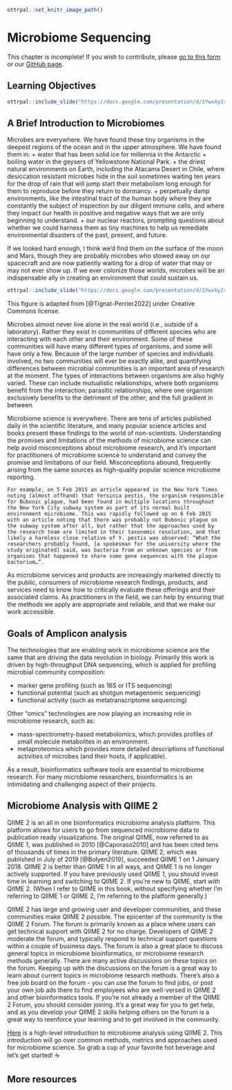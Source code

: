 
```r
ottrpal::set_knitr_image_path()
```

# Microbiome Sequencing

<div class = "warning">
This chapter is incomplete! If you wish to contribute, please [go to this form](https://forms.gle/dqYgmKH8XXE2ohwD9) or our [GitHub page](https://github.com/fhdsl/Choosing_Genomics_Tools).
</div>

## Learning Objectives

```r
ottrpal::include_slide("https://docs.google.com/presentation/d/1YwxXy2rnUgbx_7B7ENH9wpDX-j6JpJz6lGVzOkjo0qY/edit#slide=id.g2668d07d0b9_0_0")
```
## A Brief Introduction to Microbiomes
Microbes are everywhere. We have found these tiny organisms in the deepest regions of the ocean and in the upper atmosphere. We have found them in:
+ water that has been solid ice for millennia in the Antarctic
+ boiling water in the geysers of Yellowstone National Park.
+ the driest natural environments on Earth, including the Atacama Desert in Chile, where desiccation resistant microbes hide in the soil sometimes waiting ten years for the drop of rain that will jump start their metabolism long enough for them to reproduce before they return to dormancy.
+ perpetually damp environments, like the intestinal tract of the human body where they are constantly the subject of inspection by our diligent immune cells, and where they impact our health in positive and negative ways that we are only beginning to understand.
+ our nuclear reactors, prompting questions about whether we could harness them as tiny machines to help us remediate environmental disasters of the past, present, and future.

 If we looked hard enough, I think we’d find them on the surface of the moon and Mars, though they are probably microbes who stowed away on our spacecraft and are now patiently waiting for a drop of water that may or may not ever show up. If we ever colonize those worlds, microbes will be an indispensable ally in creating an environment that could sustain us.

```r
ottrpal::include_slide("https://docs.google.com/presentation/d/1YwxXy2rnUgbx_7B7ENH9wpDX-j6JpJz6lGVzOkjo0qY/edit#slide=id.g26ebab787e9_0_0")
```
This figure is adapted from [@Tignat-Perrier2022] under Creative Commons license.

Microbes almost never live alone in the real world (i.e., outside of a laboratory). Rather they exist in communities of different species who are interacting with each other and their environment. Some of these communities will have many different types of organisms, and some will have only a few. Because of the large number of species and individuals involved, no two communities will ever be exactly alike, and quantifying differences between microbial communities is an important area of research at the moment. The types of interactions between organisms are also highly varied. These can include mutualistic relationships, where both organisms benefit from the interaction; parasitic relationships, where one organism exclusively benefits to the detriment of the other; and the full gradient in between.

Microbiome science is everywhere. There are tens of articles published daily in the scientific literature, and many popular science articles and books present these findings to the world of non-scientists. Understanding the promises and limitations of the methods of microbiome science can help avoid misconceptions about microbiome research, and it’s important for practitioners of microbiome science to understand and convey the promise and limitations of our field. Misconceptions abound, frequently arising from the same sources as high-quality popular science microbiome reporting.

    For example, on 5 Feb 2015 an article appeared in the New York Times noting (almost offhand) that Yersinia pestis, the organism responsible for Bubonic plague, had been found in multiple locations throughout the New York City subway system as part of its normal built environment microbiome. This was rapidly followed up on 6 Feb 2015 with an article noting that there was probably not Bubonic plague on the subway system after all, but rather that the approaches used by the research team are limited in their taxonomic resolution, and that likely a harmless close relative of Y. pestis was observed: “What the researchers probably found, [a spokesman for the university where the study originated] said, was bacteria from an unknown species or from organisms that happened to share some gene sequences with the plague bacterium…”.

 As microbiome services and products are increasingly marketed directly to the public, consumers of microbiome research findings, products, and services need to know how to critically evaluate these offerings and their associated claims. As practitioners in the field, we can help by ensuring that the methods we apply are appropriate and reliable, and that we make our work accessible.

## Goals of Amplicon analysis

The technologies that are enabling work in microbiome science are the same that are driving the data revolution in biology. Primarily this work is driven by high-throughput DNA sequencing, which is applied for profiling microbial community composition:

+ marker gene profiling (such as 16S or ITS sequencing)
+ functional potential (such as shotgun metagenomic sequencing)
+ functional activity (such as metatranscriptome sequencing)

Other “omics” technologies are now playing an increasing role in microbiome research, such as:

+ mass-spectrometry-based metabolomics, which provides profiles of small molecule metabolites in an environment.
+ metaproteomics which provides more detailed descriptions of functional activities of microbes (and their hosts, if applicable).

 As a result, bioinformatics software tools are essential to microbiome research. For many microbiome researchers, bioinformatics is an intimidating and challenging aspect of their projects.


## Microbiome Analysis with QIIME 2
QIIME 2 is an all in one bioinformatics microbiome analysis platform. This platform allows for users to go from sequenced microbiome data to publication ready visualizations. The original QIIME, now referred to as QIIME 1, was published in 2010 [@Caporaso2010] and has been cited tens of thousands of times in the primary literature. QIIME 2, which was published in July of 2019 [@Bolyen2019], succeeded QIIME 1 on 1 January 2018. QIIME 2 is better than QIIME 1 in all ways, and QIIME 1 is no longer actively supported. If you have previously used QIIME 1, you should invest time in learning and switching to QIIME 2. If you’re new to QIIME, start with QIIME 2. (When I refer to QIIME in this book, without specifying whether I’m referring to QIIME 1 or QIIME 2, I’m referring to the platform generally.)

QIIME 2 has large and growing user and developer communities, and these communities make QIIME 2 possible. The epicenter of the community is the QIIME 2 Forum. The forum is primarily known as a place where users can get technical support with QIIME 2 for no charge. Developers of QIIME 2 moderate the forum, and typically respond to technical support questions within a couple of business days. The forum is also a great place to discuss general topics in microbiome bioinformatics, or microbiome research methods generally. There are many active discussions on these topics on the forum. Keeping up with the discussions on the forum is a great way to learn about current topics in microbiome research methods. There’s also a free job board on the forum - you can use the forum to find jobs, or post your own job ads there to find employees who are well-versed in QIIME 2 and other bioinformatics tools. If you’re not already a member of the QIIME 2 Forum, you should consider joining. It’s a great way for you to get help, and as you develop your QIIME 2 skills helping others on the forum is a great way to reenforce your learning and to get involved in the community.

[Here](https://gregcaporaso.github.io/q2book/front-matter/preface.html) is a high-level introduction to microbiome analysis using QIIME 2. This introduction will go over common methods, metrics and approaches used for microbiome science.
So grab a cup of your favorite hot beverage and let’s get started! ☕

## More resources
